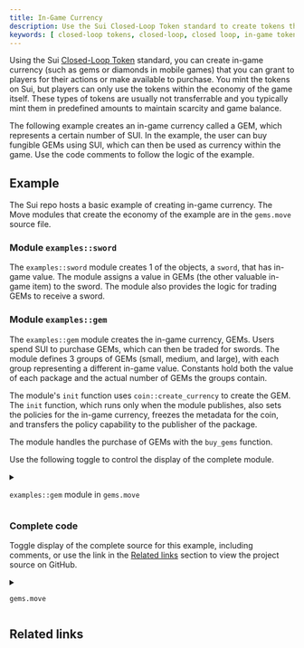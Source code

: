 ```yaml
---
title: In-Game Currency
description: Use the Sui Closed-Loop Token standard to create tokens that you can use as currency within a game application.
keywords: [ closed-loop tokens, closed-loop, closed loop, in-game tokens, in-game currency, game currency, token example, create a token, how to create token, SUI token standards ]
---
```


Using the Sui [Closed-Loop Token](/standards/closed-loop-token.mdx) standard, you can create in-game currency (such as gems or diamonds in mobile games) that you can grant to players for their actions or make available to purchase. You mint the tokens on Sui, but players can only use the tokens within the economy of the game itself. These types of tokens are usually not transferrable and you typically mint them in predefined amounts to maintain scarcity and game balance.

The following example creates an in-game currency called a GEM, which represents a certain number of SUI. In the example, the user can buy fungible GEMs using SUI, which can then be used as currency within the game. Use the code comments to follow the logic of the example.

## Example 

The Sui repo hosts a basic example of creating in-game currency. The Move modules that create the economy of the example are in the `gems.move` source file.

### Module `examples::sword`

The `examples::sword` module creates 1 of the objects, a `sword`, that has in-game value. The module assigns a value in GEMs (the other valuable in-game item) to the sword. The module also provides the logic for trading GEMs to receive a sword. 

<ImportContent source="examples/move/token/sources/gems.move" mode="code" module="examples::sword" noComments />

### Module `examples::gem`

The `examples::gem` module creates the in-game currency, GEMs. Users spend SUI to purchase GEMs, which can then be traded for swords. The module defines 3 groups of GEMs (small, medium, and large), with each group representing a different in-game value. Constants hold both the value of each package and the actual number of GEMs the groups contain. 

The module's `init` function uses `coin::create_currency` to create the GEM. The `init` function, which runs only when the module publishes, also sets the policies for the in-game currency, freezes the metadata for the coin, and transfers the policy capability to the publisher of the package. 

<ImportContent source="examples/move/token/sources/gems.move" mode="code" fun="init" noComments />

The module handles the purchase of GEMs with the `buy_gems` function. 

<ImportContent source="examples/move/token/sources/gems.move" mode="code" fun="buy_gems" noComments />

Use the following toggle to control the display of the complete module. 

<details>

<summary>

`examples::gem` module in `gems.move`

</summary>

<ImportContent source="examples/move/token/sources/gems.move" mode="code" module="examples::gem" noComments />

</details>

### Complete code 

Toggle display of the complete source for this example, including comments, or use the link in the [Related links](#related-links) section to view the project source on GitHub.

<details>

<summary>

`gems.move`

</summary>

<ImportContent source="examples/move/token/sources/gems.move" mode="code" />

</details>

## Related links

<RelatedLink to="/standards/closed-loop-token.mdx" />
<RelatedLink href="https://github.com/MystenLabs/sui/blob/main/examples/move/token/sources/gems.move" label="Source code" desc="The source code in GitHub for this example." />
<RelatedLink to="/guides/developer/coin/loyalty.mdx" />
<RelatedLink to="/guides/developer/coin/regulated.mdx" />